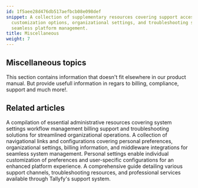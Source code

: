 ```yaml
---
id: 1f5aee28d476db517aefbcb08e098def
snippet: A collection of supplementary resources covering support access, personal
  customization options, organizational settings, and troubleshooting solutions for
  seamless platform management.
title: Miscellaneous
weight: 7
---
```


## Miscellaneous topics

This section contains information that doesn't fit elsewhere in our product manual. But provide usefull information in regars to billing, compliance, support and much more!.



<PageTree />


## Related articles
<CardGrid>
<LinkTitleCard header="<b>Pro > Miscellaneous</b>" href="/products/pro/miscellaneous/" > A compilation of essential administrative resources covering system settings workflow management billing support and troubleshooting solutions for streamlined organizational operations. </LinkTitleCard>
<LinkTitleCard header="<b>Settings > Personal settings</b>" href="/products/pro/settings/personal-settings/" > A collection of navigational links and configurations covering personal preferences, organizational settings, billing information, and middleware integrations for seamless system management. </LinkTitleCard>
<LinkTitleCard header="<b>Settings > Personal settings</b>" href="/products/pro/settings/personal-settings/" > Personal settings enable individual customization of preferences and user-specific configurations for an enhanced platform experience. </LinkTitleCard>
<LinkTitleCard header="<b>Miscellaneous > Support</b>" href="/products/pro/miscellaneous/support/" > A comprehensive guide detailing various support channels, troubleshooting resources, and professional services available through Tallyfy's support system. </LinkTitleCard>
</CardGrid>